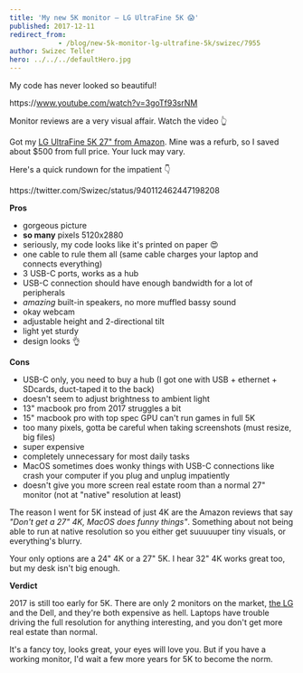 ```yaml
---
title: 'My new 5K monitor – LG UltraFine 5K 😱'
published: 2017-12-11
redirect_from: 
            - /blog/new-5k-monitor-lg-ultrafine-5k/swizec/7955
author: Swizec Teller
hero: ../../../defaultHero.jpg
---
```

My code has never looked so beautiful!



https&#x3A;//www.youtube.com/watch?v=3goTf93srNM



Monitor reviews are a very visual affair. Watch the video 👆



Got my [LG UltraFine 5K 27" from Amazon](http://amzn.to/2C3SlsD). Mine was a refurb, so I saved about $500 from full price. Your luck may vary.



Here's a quick rundown for the impatient 👇



https&#x3A;//twitter.com/Swizec/status/940112462447198208



**Pros**



- gorgeous picture
- **so many** pixels 5120x2880
- seriously, my code looks like it's printed on paper 😍
- one cable to rule them all (same cable charges your laptop and connects everything)
- 3 USB-C ports, works as a hub
- USB-C connection should have enough bandwidth for a lot of peripherals
- _amazing_ built-in speakers, no more muffled bassy sound
- okay webcam
- adjustable height and 2-directional tilt
- light yet sturdy
- design looks 👌



**Cons**



- USB-C only, you need to buy a hub (I got one with USB + ethernet + SDcards, duct-taped it to the back)
- doesn't seem to adjust brightness to ambient light
- 13" macbook pro from 2017 struggles a bit
- 15" macbook pro with top spec GPU can't run games in full 5K
- too many pixels, gotta be careful when taking screenshots (must resize, big files)
- super expensive
- completely unnecessary for most daily tasks
- MacOS sometimes does wonky things with USB-C connections like crash your computer if you plug and unplug impatiently
- doesn't give you more screen real estate room than a normal 27" monitor (not at "native" resolution at least)



The reason I went for 5K instead of just 4K are the Amazon reviews that say _"Don't get a 27" 4K, MacOS does funny things"_. Something about not being able to run at native resolution so you either get suuuuuper tiny visuals, or everything's blurry.



Your only options are a 24" 4K or a 27" 5K. I hear 32" 4K works great too, but my desk isn't big enough.



**Verdict**



2017 is still too early for 5K. There are only 2 monitors on the market, [the LG](http://amzn.to/2C3SlsD) and the Dell, and they're both expensive as hell. Laptops have trouble driving the full resolution for anything interesting, and you don't get more real estate than normal.



It's a fancy toy, looks great, your eyes will love you. But if you have a working monitor, I'd wait a few more years for 5K to become the norm.